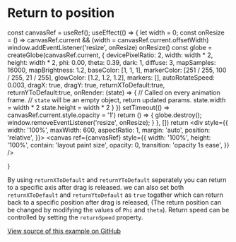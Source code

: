# Return to position


  const canvasRef = useRef();
  useEffect(() => {
    let width = 0;
    const onResize = () => canvasRef.current && (width = canvasRef.current.offsetWidth)
    window.addEventListener('resize', onResize)
    onResize()
    const globe = createGlobe(canvasRef.current, {
      devicePixelRatio: 2,
      width: width * 2,
      height: width * 2,
      phi: 0.00,
      theta: 0.39,
      dark: 1,
      diffuse: 3,
      mapSamples: 16000,
      mapBrightness: 1.2,
      baseColor: [1, 1, 1],
      markerColor: [251 / 255, 100 / 255, 21 / 255],
      glowColor: [1.2, 1.2, 1.2],
      markers: [],
      autoRotateSpeed: 0.003,
      dragX: true,
      dragY: true,
      returnXToDefault:true,
      returnYToDefault:true,
      onRender: (state) => {
        // Called on every animation frame.
        // `state` will be an empty object, return updated params.
        state.width = width * 2
        state.height = width * 2
      }
    })
    setTimeout(() => canvasRef.current.style.opacity = '1')
    return () => { 
      globe.destroy();
      window.removeEventListener('resize', onResize);
    }
  }, [])
  return <div style={{
    width: '100%',
    maxWidth: 600,
    aspectRatio: 1,
    margin: 'auto',
    position: 'relative',
  }}>
    <canvas
      ref={canvasRef}
      style={{
        width: '100%',
        height: '100%',
        contain: 'layout paint size',
        opacity: 0,
        transition: 'opacity 1s ease',
      }}
    />
  </div>
}

<Cobe/>

By using `returnXToDefault` and `returnYToDefault` seperately you can return to a specific axis after drag is released. we can also set both `returnXToDefault` and `returnYtoDefault` as `true` togather which can return back to a specific position after drag is released, (The return position can be changed by modifying the values of `Phi` and `theta`).
Return speed can be controlled by setting the `returnSpeed` property.

[View source of this example on GitHub](https://github.com/shuding/cobe/blob/main/website/pages/docs/showcases/auto-rotate.mdx?plain=1)
